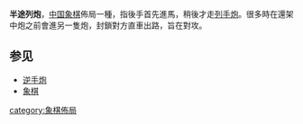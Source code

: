 {{Xiangqi diagram
| tright
| 半途列炮示範
 |rd|hd|ed|ad|gd|ad|ed|rd|  
 |  |  |  |  |  |  |  |  |  
 |  |  |  |  |cd|  |hd|  |  
 |sd|  |sd|  |sd|  |sd|  |sd
 |  |  |  |  |  |  |  |  |  
 |  |  |  |  |  |  |  |  |  
 |sl|  |sl|  |sl|  |sl|cd|sl
 |  |cl|  |  |cl|  |hl|  |  
 |  |  |  |  |  |  |  |  |  
 |rl|hl|el|al|gl|al|el|rl|  
|
１. 炮八平六 馬８進７<br />
２. 馬二進三 車９平８<br />
３. 炮六平五 炮８進４<br />
４. 車一平二 炮２平５
|size=29
|width=280
}}

'''半途列炮'''，[[中国象棋|中国象棋]]佈局一種，指後手首先進馬，稍後才走[[列手炮|列手炮]]。很多時在還架中炮之前會進另一隻炮，封鎖對方直車出路，旨在對攻。

==参见==
*[[逆手炮|逆手炮]]
*[[象棋|象棋]]

{{ChineseChess}}
[[category:象棋佈局|category:象棋佈局]]

{{Board-stub}}
{{stub}}
